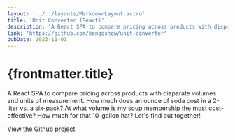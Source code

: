 ```yaml
---
layout: '../../layouts/MarkdownLayout.astro'
title: 'Unit Converter (React)'
description: 'A React SPA to compare pricing across products with disparate volumes and units of measurement.'
link: 'https://github.com/bengoshow/unit-converter'
pubDate: 2023-11-01
---
```


# {frontmatter.title}

A React SPA to compare pricing across products with disparate volumes and units of measurement. How much does an ounce of soda cost in a 2-liter vs. a six-pack? At what volume is my soup membership the most cost-effective? How much for that 10-gallon hat? Let's find out together!

<a href={frontmatter.link} class="button" target="_blank">View the Github project</a>
